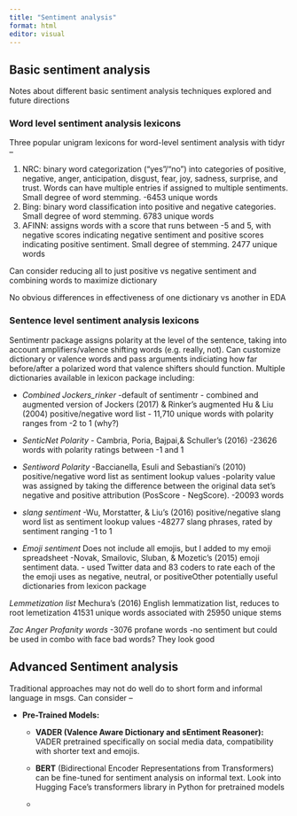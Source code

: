 ```yaml
---
title: "Sentiment analysis"
format: html
editor: visual
---
```


## Basic sentiment analysis

Notes about different basic sentiment analysis techniques explored and future directions

### Word level sentiment analysis lexicons

Three popular unigram lexicons for word-level sentiment analysis with tidyr --

1)  NRC: binary word categorization (“yes”/“no”) into categories of positive, negative, anger, anticipation, disgust, fear, joy, sadness, surprise, and trust. Words can have multiple entries if assigned to multiple sentiments. Small degree of word stemming. -6453 unique words
2)  Bing: binary word classification into positive and negative categories. Small degree of word stemming. 6783 unique words
3)  AFINN: assigns words with a score that runs between -5 and 5, with negative scores indicating negative sentiment and positive scores indicating positive sentiment. Small degree of stemming. 2477 unique words

Can consider reducing all to just positive vs negative sentiment and combining words to maximize dictionary

No obvious differences in effectiveness of one dictionary vs another in EDA

### Sentence level sentiment analysis lexicons

Sentimentr package assigns polarity at the level of the sentence, taking into account amplifiers/valence shifting words (e.g. really, not). Can customize dictionary or valence words and pass arguments indiciating how far before/after a polarized word that valence shifters should function. Multiple dictionaries available in lexicon package including:

-   *Combined Jockers_rinker* -default of sentimentr - combined and augmented version of Jockers (2017) & Rinker's augmented Hu & Liu (2004) positive/negative word list - 11,710 unique words with polarity ranges from -2 to 1 (why?)

-   *SenticNet Polarity* - Cambria, Poria, Bajpai,& Schuller's (2016) -23626 words with polarity ratings between -1 and 1

-   *Sentiword Polarity* -Baccianella, Esuli and Sebastiani's (2010) positive/negative word list as sentiment lookup values -polarity value was assigned by taking the difference between the original data set's negative and positive attribution (PosScore - NegScore). -20093 words

-   *slang sentiment* -Wu, Morstatter, & Liu's (2016) positive/negative slang word list as sentiment lookup values -48277 slang phrases, rated by sentiment ranging -1 to 1

-   *Emoji sentiment* Does not include all emojis, but I added to my emoji spreadsheet -Novak, Smailovic, Sluban, & Mozetic's (2015) emoji sentiment data. - used Twitter data and 83 coders to rate each of the the emoji uses as negative, neutral, or positiveOther potentially useful dictionaries from lexicon package

*Lemmetization list* Mechura's (2016) English lemmatization list, reduces to root lemetization 41531 unique words associated with 25950 unique stems

*Zac Anger Profanity words* -3076 profane words -no sentiment but could be used in combo with face bad words? They look good

## Advanced Sentiment analysis

Traditional approaches may not do well do to short form and informal language in msgs. Can consider –

-   **Pre-Trained Models:**

    -   **VADER (Valence Aware Dictionary and sEntiment Reasoner):** VADER pretrained specifically on social media data, compatibility with shorter text and emojis.

    -   **BERT** (Bidirectional Encoder Representations from Transformers) can be fine-tuned for sentiment analysis on informal text. Look into Hugging Face’s transformers library in Python for pretrained models

    -   
